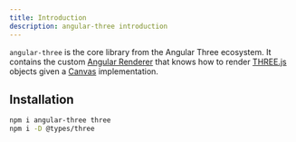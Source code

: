 ```yaml
---
title: Introduction
description: angular-three introduction
---
```


`angular-three` is the core library from the Angular Three ecosystem. It contains the custom [Angular Renderer](https://angular.dev/api/core/Renderer2) that knows how to render [THREE.js](https://threejs.org) objects given a [Canvas](https://developer.mozilla.org/en-US/docs/Web/API/HTMLCanvasElement) implementation.

## Installation

```bash showLineNumbers=false
npm i angular-three three
npm i -D @types/three
```
